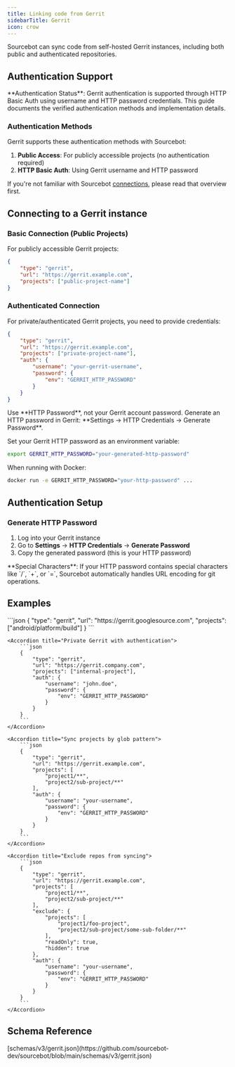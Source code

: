 ```yaml
---
title: Linking code from Gerrit
sidebarTitle: Gerrit
icon: crow
---
```



Sourcebot can sync code from self-hosted Gerrit instances, including both public and authenticated repositories.

## Authentication Support

<Info>
**Authentication Status**: Gerrit authentication is supported through HTTP Basic Auth using username and HTTP password credentials. This guide documents the verified authentication methods and implementation details.
</Info>

### Authentication Methods

Gerrit supports these authentication methods with Sourcebot:

1. **Public Access**: For publicly accessible projects (no authentication required)
2. **HTTP Basic Auth**: Using Gerrit username and HTTP password

If you're not familiar with Sourcebot [connections](/docs/connections/overview), please read that overview first.

## Connecting to a Gerrit instance

### Basic Connection (Public Projects)

For publicly accessible Gerrit projects:

```json
{
    "type": "gerrit",
    "url": "https://gerrit.example.com",
    "projects": ["public-project-name"]
}
```

### Authenticated Connection

For private/authenticated Gerrit projects, you need to provide credentials:

```json
{
    "type": "gerrit",
    "url": "https://gerrit.example.com",
    "projects": ["private-project-name"],
    "auth": {
        "username": "your-gerrit-username",
        "password": {
            "env": "GERRIT_HTTP_PASSWORD"
        }
    }
}
```

<Warning>
Use **HTTP Password**, not your Gerrit account password. Generate an HTTP password in Gerrit: **Settings → HTTP Credentials → Generate Password**.
</Warning>

Set your Gerrit HTTP password as an environment variable:

```bash
export GERRIT_HTTP_PASSWORD="your-generated-http-password"
```

When running with Docker:

```bash
docker run -e GERRIT_HTTP_PASSWORD="your-http-password" ...
```

## Authentication Setup

### Generate HTTP Password

1. Log into your Gerrit instance
2. Go to **Settings** → **HTTP Credentials** → **Generate Password**
3. Copy the generated password (this is your HTTP password)

<Note>
**Special Characters**: If your HTTP password contains special characters like `/`, `+`, or `=`, Sourcebot automatically handles URL encoding for git operations.
</Note>

## Examples

<AccordionGroup>
    <Accordion title="Public Gerrit instance">
        ```json
        {
            "type": "gerrit",
            "url": "https://gerrit.googlesource.com",
            "projects": ["android/platform/build"]
        }
        ```
    </Accordion>
    
    <Accordion title="Private Gerrit with authentication">
        ```json
        {
            "type": "gerrit",
            "url": "https://gerrit.company.com",
            "projects": ["internal-project"],
            "auth": {
                "username": "john.doe",
                "password": {
                    "env": "GERRIT_HTTP_PASSWORD"
                }
            }
        }
        ```
    </Accordion>
    
    <Accordion title="Sync projects by glob pattern">
        ```json
        {
            "type": "gerrit",
            "url": "https://gerrit.example.com",
            "projects": [
                "project1/**",
                "project2/sub-project/**"
            ],
            "auth": {
                "username": "your-username",
                "password": {
                    "env": "GERRIT_HTTP_PASSWORD"
                }
            }
        }
        ```
    </Accordion>
    
    <Accordion title="Exclude repos from syncing">
        ```json
        {
            "type": "gerrit",
            "url": "https://gerrit.example.com",
            "projects": [
                "project1/**",
                "project2/sub-project/**"
            ],
            "exclude": {
                "projects": [
                    "project1/foo-project",
                    "project2/sub-project/some-sub-folder/**"
                ],
                "readOnly": true,
                "hidden": true
            },
            "auth": {
                "username": "your-username",
                "password": {
                    "env": "GERRIT_HTTP_PASSWORD"
                }
            }
        }
        ```
    </Accordion>
</AccordionGroup>

## Schema Reference

<Accordion title="Reference">
[schemas/v3/gerrit.json](https://github.com/sourcebot-dev/sourcebot/blob/main/schemas/v3/gerrit.json)

<GerritSchema />

</Accordion>


